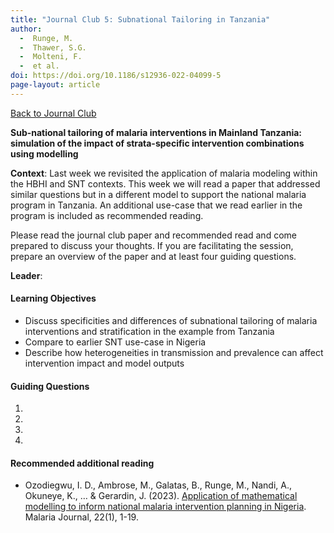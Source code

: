 ```yaml
---
title: "Journal Club 5: Subnational Tailoring in Tanzania"
author: 
  -  Runge, M.
  -  Thawer, S.G.
  -  Molteni, F. 
  -  et al. 
doi: https://doi.org/10.1186/s12936-022-04099-5
page-layout: article
---
```

[[Back to Journal Club](../journal_club.qmd)]{.aside}

**Sub-national tailoring of malaria interventions in Mainland Tanzania: simulation of the impact of strata-specific intervention combinations using modelling**

**Context**: Last week we revisited the application of malaria modeling within the HBHI and SNT contexts. This week we will read a paper that addressed similar questions but in a different model to support the national malaria program in Tanzania. An additional use-case that we read earlier in the program is included as recommended reading. 

Please read the journal club paper and recommended read and come prepared to discuss your thoughts. If you are facilitating the session, prepare an overview of the paper and at least four guiding questions.

**Leader**:

#### Learning Objectives

* Discuss specificities and differences of subnational tailoring of malaria interventions and stratification in the example from Tanzania    
* Compare to earlier SNT use-case in Nigeria  
* Describe how heterogeneities in transmission and prevalence can affect intervention impact and model outputs

#### Guiding Questions

1.  
2.  
3.  
4.

#### Recommended additional reading

-   Ozodiegwu, I. D., Ambrose, M., Galatas, B., Runge, M., Nandi, A., Okuneye, K., ... & Gerardin, J. (2023). [Application of mathematical modelling to inform national malaria intervention planning in Nigeria](https://doi.org/10.1186/s12936-023-04563-w). Malaria Journal, 22(1), 1-19.
